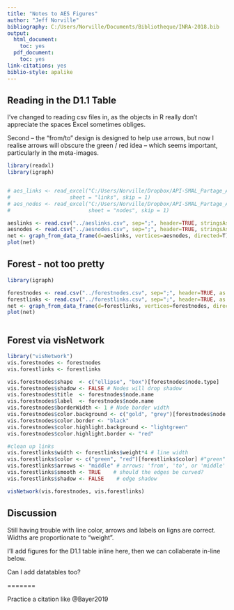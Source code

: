 ```yaml
---
title: "Notes to AES Figures"
author: "Jeff Norville"
bibliography: C:/Users/Norville/Documents/Bibliotheque/INRA-2018.bib
output: 
  html_document:
    toc: yes
  pdf_document:
    toc: yes
link-citations: yes
biblio-style: apalike
---
```


## Reading in the D1.1 Table

I've changed to reading csv files in, as the objects in R really don't appreciate the spaces Excel sometimes obliges.

Second -- the "from/to" design is designed to help use arrows, but now I realise arrows will obscure the green / red idea -- which seems important, particularly in the meta-images.


```r
library(readxl)
library(igraph)


# aes_links <- read_excel("C:/Users/Norville/Dropbox/API-SMAL_Partage_Animation/Livrables/D1.1_List_of_AES_English.xlsm",
#                   sheet = "links", skip = 1)
# aes_nodes <- read_excel("C:/Users/Norville/Dropbox/API-SMAL_Partage_Animation/Livrables/D1.1_List_of_AES_English.xlsm",
#                         sheet = "nodes", skip = 1)

aeslinks <- read.csv("../aeslinks.csv", sep=";", header=TRUE, stringsAsFactors = FALSE)
aesnodes <- read.csv("../aesnodes.csv", sep=";", header=TRUE, stringsAsFactors = FALSE)
net <- graph_from_data_frame(d=aeslinks, vertices=aesnodes, directed=T) 
plot(net)


```


## Forest - not too pretty
```r

library(igraph)

forestnodes <- read.csv("../forestnodes.csv", sep=";", header=TRUE, as.is = TRUE) # stringsAsFactors = FALSE
forestlinks <- read.csv("../forestlinks.csv", sep=";", header=TRUE, as.is = TRUE)
net <- graph_from_data_frame(d=forestlinks, vertices=forestnodes, directed=T) 
plot(net)



```

## Forest via visNetwork
```r

library("visNetwork") 
vis.forestnodes <- forestnodes
vis.forestlinks <- forestlinks

vis.forestnodes$shape  <- c("ellipse", "box")[forestnodes$node.type]
vis.forestnodes$shadow <- FALSE # Nodes will drop shadow
vis.forestnodes$title  <- forestnodes$node.name
vis.forestnodes$label  <- forestnodes$node.name
vis.forestnodes$borderWidth <- 1 # Node border width
vis.forestnodes$color.background <- c("gold", "grey")[forestnodes$node.type]
vis.forestnodes$color.border <- "black"
vis.forestnodes$color.highlight.background <- "lightgreen"
vis.forestnodes$color.highlight.border <- "red"

#clean up links
vis.forestlinks$width <- forestlinks$weight*4 # line width
vis.forestlinks$color <- c("green", "red")[forestlinks$color] #"green"    # line color  
vis.forestlinks$arrows <- "middle" # arrows: 'from', 'to', or 'middle'
vis.forestlinks$smooth <- TRUE    # should the edges be curved?
vis.forestlinks$shadow <- FALSE    # edge shadow

visNetwork(vis.forestnodes, vis.forestlinks)


```







## Discussion

Still having trouble with line color, arrows and labels on ligns are correct. Widths are proportionate to "weight".

I'll add figures for the D1.1 table inline here, then we can collaberate in-line below.

Can I add datatables too?

=======

Practice a citation like @Bayer2019


